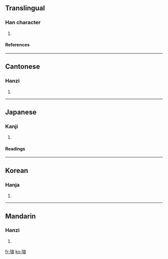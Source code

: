 ==Translingual==
===Han character===
{{Han char|rn=96|rad=玉|as=10|sn=14|four=1316<sub>8</sub>|canj=一土十金口 (MGJCR)}}
# {{defn|Han|sort=玉10}}
====References====
{{Han ref|kx=0738.220|dkj=21146|dj=1149.060|hdz=21132.100|uh=7462|ud=29794|bh=E2CE|bd=58062}}

----
==Cantonese==
===Hanzi===
{{yue-hanzi|jyut=|y=yung4}}
# {{defn|Cantonese}}

----
==Japanese==
===Kanji===
{{ja-kanji|grade=|rs=玉10}}
# {{defn|Japanese}} 
====Readings====
{{ja-readings|on=[[よう]] (yō), [[ゆ]] (yu)|kun=|nanori=}}

----
==Korean==
===Hanja===
{{ko-hanja|hangeul=용|eumhun=|rv=yong|mr=yong|y=yong}}
# {{defn|Korean}}

----
==Mandarin==
===Hanzi===
{{cmn-hanzi|pin=[[róng]] (rong2)|wg=jung<sup>2</sup>}}
# {{defn|Mandarin}}

[[fr:瑢]]
[[ko:瑢]]